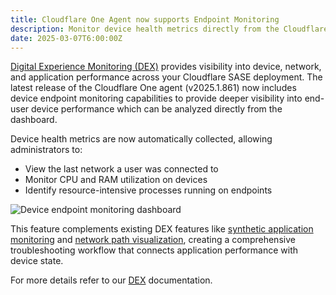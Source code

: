 ```yaml
---
title: Cloudflare One Agent now supports Endpoint Monitoring
description: Monitor device health metrics directly from the Cloudflare One agent
date: 2025-03-07T6:00:00Z
---
```


[Digital Experience Monitoring (DEX)](/cloudflare-one/insights/dex/) provides visibility into device, network, and application performance across your Cloudflare SASE deployment. The latest release of the Cloudflare One agent (v2025.1.861) now includes device endpoint monitoring capabilities
to provide deeper visibility into end-user device performance which can be analyzed directly from the dashboard.

Device health metrics are now automatically collected, allowing administrators to:
- View the last network a user was connected to
- Monitor CPU and RAM utilization on devices
- Identify resource-intensive processes running on endpoints

![Device endpoint monitoring dashboard](~/assets/images/changelog/dex/cloudflare-one-agent-health-monitoring.gif)

This feature complements existing DEX features like [synthetic application monitoring](/cloudflare-one/insights/dex/tests/) and [network path visualization](/cloudflare-one/insights/dex/tests/traceroute/), creating a comprehensive troubleshooting workflow that connects application performance with device state.

For more details refer to our [DEX](/cloudflare-one/insights/dex/) documentation.
